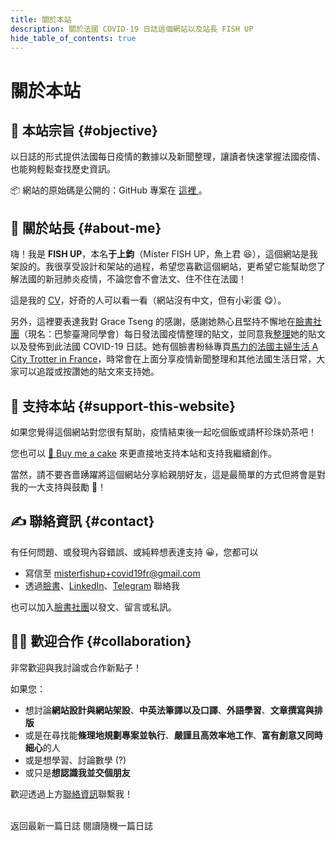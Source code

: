 ```yaml
---
title: 關於本站
description: 關於法國 COVID-19 日誌這個網站以及站長 FISH UP
hide_table_of_contents: true
---
```



<h1 className="pages--h1">關於本站</h1>

## 🎯 本站宗旨 {#objective}

以日誌的形式提供法國每日疫情的數據以及新聞整理，讓讀者快速掌握法國疫情、也能夠輕鬆查找歷史資訊。

<div className="comment--translc_gray">
  📦 網站的原始碼是公開的：GitHub 專案在
  <a href="https://github.com/MisterFISHUP/covid-19-in-france" title="前往 GitHub 專案">
    這裡
  </a>。
</div>

## 🌱 關於站長 {#about-me}

嗨！我是 **FISH UP**，本名**于上鈞**（Mister FISH UP，魚上君 😆），這個網站是我架設的。我很享受設計和架站的過程，希望您喜歡這個網站，更希望它能幫助您了解法國的新冠肺炎疫情，不論您會不會法文、住不住在法國！

這是我的 [CV](https://cv.misterfishup.com/)，好奇的人可以看一看（網站沒有中文，但有小彩蛋 😋）。

另外，這裡要表達我對 Grace Tseng 的感謝，感謝她熱心且堅持不懈地在[臉書社團](https://www.facebook.com/groups/279746385504501)（現名：巴黎臺灣同學會）每日發法國疫情整理的貼文，並同意我[整理](/digest/content-and-format-specification)她的貼文以及發佈到此法國 COVID-19 日誌。她有個臉書粉絲專頁[馬力的法國主婦生活 A City Trotter in France](https://www.facebook.com/citytrotterfrance)，時常會在上面分享疫情新聞整理和其他法國生活日常，大家可以追蹤或按讚她的貼文來支持她。

## 🤗 支持本站 {#support-this-website}

如果您覺得這個網站對您很有幫助，疫情結束後一起吃個飯或請杯珍珠奶茶吧！

您也可以 [🍰 Buy me a cake](https://www.buymeacoffee.com/misterfishup) 來更直接地支持本站和支持我繼續創作。

當然，請不要吝嗇踴躍將這個網站分享給親朋好友，這是最簡單的方式但將會是對我的一大支持與鼓勵 💪！

## ✍️ 聯絡資訊 {#contact}

有任何問題、或發現內容錯誤、或純粹想表達支持 😀，您都可以

- 寫信至 [misterfishup+covid19fr@gmail.com](mailto:misterfishup+covid19fr@gmail.com)
- 透過[臉書](https://www.facebook.com/profile.php?id=100000697055529)、[LinkedIn](https://www.linkedin.com/in/shang-chun-yu/)、[Telegram](https://t.me/fish_up) 聯絡我

也可以加入[臉書社團](https://www.facebook.com/groups/279746385504501 "巴黎臺灣同學會")以發文、留言或私訊。

## 👋🏼 歡迎合作 {#collaboration}

非常歡迎與我討論或合作新點子！

如果您：

- 想討論**網站設計與網站架設**、**中英法筆譯以及口譯**、**外語學習**、**文章撰寫與排版**
- 或是在尋找能**條理地規劃專案並執行**、**嚴謹且高效率地工作**、**富有創意又同時細心**的人
- 或是想學習、討論數學 (?)
- 或只是**想認識我並交個朋友**

歡迎透過上方[聯絡資訊](#contact)聯繫我！

<br />
<div className="flex-center--wrap">
  <Link
    className="button button--primary button--outline button--lg margin--sm"
    to={`/digest/2021/${monthEnLower(date.m)}/${date.d}`}
  >
    返回最新一篇日誌
  </Link>
  <Link
    className="button button--primary button--lg margin--sm"
    to={`/digest/${randDate.y}/${monthEnLower(randDate.m)}/${randDate.d}`}
  >
    閱讀隨機一篇日誌
  </Link>
</div>
